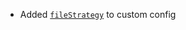 - Added [`fileStrategy`](/docs/configuration/librechat_yaml/object_structure/config#filestrategy) to custom config